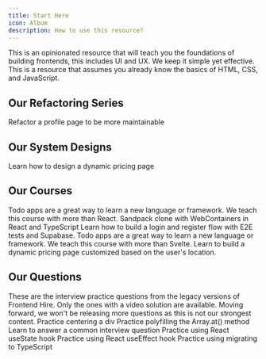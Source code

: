 ```yaml
---
title: Start Here
icon: Album
description: How to use this resource?
---
```


This is an opinionated resource that will teach you the foundations of building frontends, this includes UI and UX. We keep it simple yet effective. This is a resource that assumes you already know the basics of HTML, CSS, and JavaScript.

## Our Refactoring Series

<Cards>
  <Card
    title="Profile Page"
    href="/learn/frontend/refactoring/profile-page/overview"
  >
    Refactor a profile page to be more maintainable
  </Card>
</Cards>

## Our System Designs

<Cards>
  <Card
    title="Dynamic Pricing Page"
    href="/learn/frontend/system-design/dynamic-pricing-page/overview"
  >
    Learn how to design a dynamic pricing page
  </Card>
</Cards>

## Our Courses

<Cards>
  <Card
    title="Todo App with React, TypeScript, and TDD"
    href="/learn/frontend/courses/todo-app-react/overview"
  >
    Todo apps are a great way to learn a new language or framework. We teach
    this course with more than React.
  </Card>
  <Card title="Stackpack" href="/learn/frontend/courses/stackpack/overview">
    Sandpack clone with WebContainers in React and TypeScript
  </Card>
  <Card
    title="Login Register Flow"
    href="/learn/frontend/courses/login-register-flow/overview"
  >
    Learn how to build a login and register flow with E2E tests and Supabase.
  </Card>
  <Card
    title="Todo App with Svelte, TypeScript, and TDD"
    href="/learn/frontend/courses/todo-app-svelte/overview"
  >
    Todo apps are a great way to learn a new language or framework. We teach
    this course with more than Svelte.
  </Card>
  <Card
    title="Dynamic Pricing Page"
    href="/learn/frontend/courses/dynamic-pricing-page/overview"
  >
    Learn to build a dynamic pricing page customized based on the user's
    location.
  </Card>
</Cards>

## Our Questions

<Callout title="Questions are deprecated!" type="error">
  These are the interview practice questions from the legacy versions of
  Frontend Hire. Only the ones with a video solution are available. Moving
  forward, we won't be releasing more questions as this is not our strongest
  content.
</Callout>

<Cards>
  <Card
    title="CSS: Can you center a div?"
    href="/learn/frontend/questions/css-coding-can-you-center-a-div/overview"
  >
    Practice centering a div
  </Card>
  <Card
    title="JS Polyfil: Array.at() Method"
    href="/learn/frontend/questions/js-coding-polyfill-array-at/overview"
  >
    Practice polyfilling the Array.at() method
  </Card>
  <Card
    title="React Theory: What is React?"
    href="/learn/frontend/questions/react-theory-what-is-react/overview"
  >
    Learn to answer a common interview question
  </Card>
  <Card
    title="React Hooks: useState - 1"
    href="/learn/frontend/questions/react-coding-use-state-1/overview"
  >
    Practice using React useState hook
  </Card>
  <Card
    title="React Hooks: useEffect - 1"
    href="/learn/frontend/questions/react-coding-use-effect-1/overview"
  >
    Practice using React useEffect hook
  </Card>
  <Card
    title="React TypeScript: Migrate useState - 1"
    href="/learn/frontend/questions/react-coding-ts-use-state-1/overview"
  >
    Practice using migrating to TypeScript
  </Card>
</Cards>
